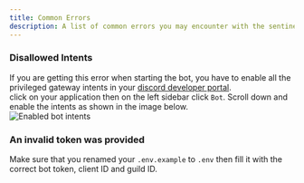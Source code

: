 ```yaml
---
title: Common Errors
description: A list of common errors you may encounter with the sentinel tickets bot.
---
```


### Disallowed Intents
If you are getting this error when starting the bot, you have to enable all the privileged gateway intents in your <a href="https://discord.com/developers/applications" target="_blank">discord developer portal</a>.  
click on your application then on the left sidebar click `Bot`. Scroll down and enable the intents as shown in the image below.  
![Enabled bot intents](https://imgur.com/CpJtalJ.png)

### An invalid token was provided
Make sure that you renamed your `.env.example` to `.env` then fill it with the correct bot token, client ID and guild ID.